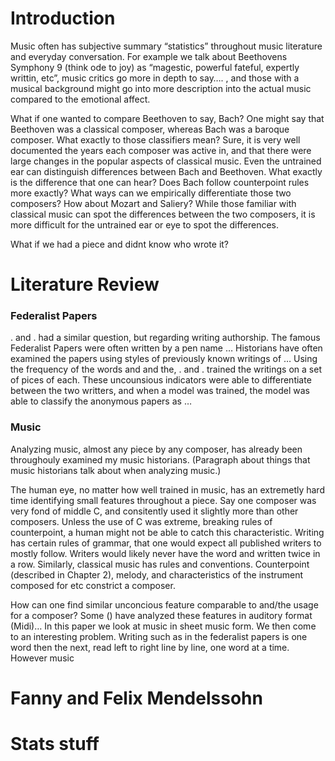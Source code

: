 <!--
This is for including Chapter 1.  Notice that it's also good practice to name your chunk.  This will help you debug potential issues as you knit.  The chunk above is called intro and the one below is called chapter1.  Feel free to change the name of the Rmd file as you wish, but don't forget to change it here from chap1.Rmd.
-->

<!--
The {#rmd-basics} text after the chapter declaration will allow us to link throughout the document back to the beginning of Chapter 1.  These labels will automatically be generated (if not specified) by changing the spaces to hyphens and capital letters to lowercase.  Look for the reference to this label at the beginning of Chapter 2.
-->

# Introduction

Music often has subjective summary "statistics" throughout music literature and everyday conversation. For example we talk about Beethovens Symphony 9 (think ode to joy) as "magestic, powerful fateful, expertly writtin, etc", music critics go more in depth to say.... , and those with a musical background might go into more description into the actual music compared to the emotional affect. 

What if one wanted to compare Beethoven to say, Bach? One might say that Beethoven was a classical composer, whereas Bach was a baroque composer. What exactly to those classifiers mean? Sure, it is very well documented the years each composer was active in, and that there were large changes in the popular aspects of classical music. Even the untrained ear can distinguish differences between Bach and Beethoven. What exactly is the difference that one can hear? Does Bach follow counterpoint rules more exactly? What ways can we empirically differentiate those two composers? How about Mozart and Saliery? While those familiar with classical music can spot the differences between the two composers, it is more difficult for the untrained ear or eye to spot the differences. 

What if we had a piece and didnt know who wrote it? 

# Literature Review

### Federalist Papers

. and . had a similar question, but regarding writing authorship. The famous Federalist Papers were often written by a pen name ... Historians have often examined the papers using styles of previously known writings of ... Using the frequency of the words and and the, . and . trained the writings on a set of pices of each. These uncounsious indicators were able to differentiate between the two writters, and when a model was trained, the model was able to classify the anonymous papers as ... 

### Music

Analyzing music, almost any piece by any composer, has already been throughouly examined my music historians. (Paragraph about things that music historians talk about when analyzing music.)



The human eye, no matter how well trained in music, has an extremetly hard time identifying small features throughout a piece. Say one composer was very fond of middle C, and consitently used it slightly more than other composers. Unless the use of C was extreme, breaking rules of counterpoint, a human might not be able to catch this characteristic. Writing has certain rules of grammar, that one would expect all published writers to mostly follow. Writers would likely never have the word and written twice in a row. Similarly, classical music has rules and conventions. Counterpoint (described in Chapter 2), melody, and characteristics of the instrument composed for etc constrict a composer. 

How can one find similar unconcious feature comparable to and/the usage for a composer?  Some () have analyzed these features in auditory format (Midi)... In this paper we look at music in sheet music form. We then come to an interesting problem. Writing such as in the federalist papers is one word then the next, read left to right line by line, one word at a time. However music 



# Fanny and Felix Mendelssohn



# Stats stuff





































